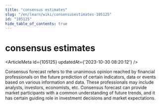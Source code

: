 ```yaml
---
title: "consensus estimates"
slug: "/en/learn/wiki/consensusestimates-105125"
id: "105125"
hide_table_of_contents: true
---
```



# consensus estimates

<ArticleMeta id={105125} updatedAt={'2023-10-30 08:20:12'} />
<div className='border-solid border-b border-t-0 my-4 border-[var(--ifm-color-gray-300)]' />

Consensus forecast refers to the unanimous opinion reached by financial professionals on the future prediction of certain indicators, data or events based on various information and data. These professionals may include analysts, investors, economists, etc. Consensus forecast can provide market participants with a common understanding of future trends, and it has certain guiding role in investment decisions and market expectations.
